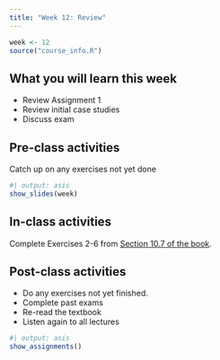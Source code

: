 ```yaml
---
title: "Week 12: Review"
---
```


```r
week <- 12
source("course_info.R")
```

## What you will learn this week

* Review Assignment 1
* Review initial case studies
* Discuss exam

## Pre-class activities

Catch up on any exercises not yet done

```r
#| output: asis
show_slides(week)
```

## In-class activities

Complete Exercises 2-6 from [Section 10.7 of the book](https://otexts.com/fpp3/dynamic-exercises.html).

## Post-class activities

* Do any exercises not yet finished.
* Complete past exams
* Re-read the textbook
* Listen again to all lectures


```r
#| output: asis
show_assignments()
```
